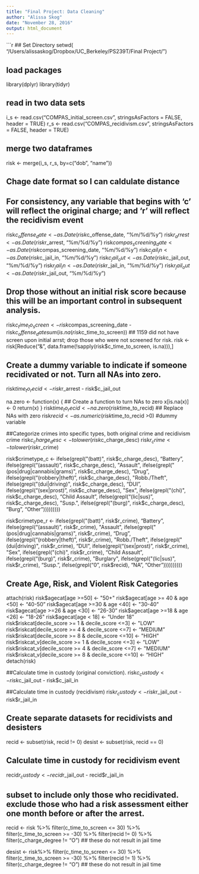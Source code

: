 ```yaml
---
title: "Final Project: Data Cleaning"
author: "Alissa Skog"
date: "November 28, 2016"
output: html_document
---
```


```r

##  Set Directory
setwd( "/Users/alissaskog/Dropbox/UC_Berkeley/PS239T/Final Project/")

##  load packages
library(dplyr)
library(tidyr)

## read in two data sets
i_s <- read.csv("COMPAS_initial_screen.csv", stringsAsFactors = FALSE, header = TRUE)
r_s <- read.csv("COMPAS_recidivism.csv", stringsAsFactors = FALSE, header = TRUE)

## merge two dataframes
risk <- merge(i_s, r_s, by=c("dob", "name"))

## Chage date format so I can caldulate distance
## For consistency, any variable that begins with 'c' will reflect the original charge; and 'r' will reflect the recidivism event
risk$c_offense_date <- as.Date(risk$c_offense_date, "%m/%d/%y")
risk$r_arrest <- as.Date(risk$r_arrest, "%m/%d/%y")
risk$compas_screening_date <- as.Date(risk$compas_screening_date, "%m/%d/%y")
risk$c_jail_in <- as.Date(risk$c_jail_in, "%m/%d/%y")
risk$c_jail_out <- as.Date(risk$c_jail_out, "%m/%d/%y")
risk$r_jail_in <- as.Date(risk$r_jail_in, "%m/%d/%y")
risk$r_jail_out <- as.Date(risk$r_jail_out, "%m/%d/%y")

## Drop those without an initial risk score because this will be an important control in subsequent analysis.
risk$c_time_to_screen <- risk$compas_screening_date - risk$c_offense_date
sum(is.na(risk$c_time_to_screen))  ## 1159 did not have screen upon initial arrst; drop those who were not screened for risk.
risk <- risk[Reduce("&", data.frame(!sapply(risk$c_time_to_screen, is.na))),]

##   Create a dummy variable to indicate if someone recidivated or not. Turn all NAs into zero.
risk$time_to_recid <- risk$r_arrest - risk$c_jail_out

na.zero <- function(x) {     ## Create a function to turn NAs to zero 
  x[is.na(x)] <- 0
  return(x)
}
risk$time_to_recid <- na.zero(risk$time_to_recid) ## Replace NAs with zero
risk$recid <- as.numeric(risk$time_to_recid >0)  #dummy variable

##Categorize crimes into specific types, both original crime and recidivism crime
risk$c_charge_desc <- tolower(risk$c_charge_desc)
risk$r_crime <- tolower(risk$r_crime)
                                  
risk$crimetype_c <- ifelse(grepl("(batt)", risk$c_charge_desc), "Battery",
                         ifelse(grepl("(assault)", risk$c_charge_desc), "Assault",
                                ifelse(grepl("(pos|drug|cannabis|grams)", risk$c_charge_desc), "Drug",
                                             ifelse(grepl("(robbery|theft)", risk$c_charge_desc), "Robb./Theft",
                                                    ifelse(grepl("(dui|driving)", risk$c_charge_desc), "DUI", 
                                                           ifelse(grepl("(sex|prost)", risk$c_charge_desc), "Sex",
                                                                  ifelse(grepl("(chi)", risk$c_charge_desc), "Child Assault",
                                                                         ifelse(grepl("(lic|sus)", risk$c_charge_desc), "Susp.",
                                                                                ifelse(grepl("(burg)", risk$c_charge_desc), "Burg", "Other")))))))))
                                       
  
      
risk$crimetype_r <- ifelse(grepl("(batt)", risk$r_crime), "Battery",
                         ifelse(grepl("(assault)", risk$r_crime), "Assault",
                                ifelse(grepl("(pos|drug|cannabis|grams)", risk$r_crime), "Drug",
                                             ifelse(grepl("(robbery|theft)", risk$r_crime), "Robb./Theft",
                                                    ifelse(grepl("(dui|driving)", risk$r_crime), "DUI", 
                                                           ifelse(grepl("(sex|prost)", risk$r_crime), "Sex",
                                                                  ifelse(grepl("(chi)", risk$r_crime), "Child Assault",
                                                                         ifelse(grepl("(burg)", risk$r_crime), "Burglary",
                                                                                ifelse(grepl("(lic|sus)", risk$r_crime), "Susp.",
                                                                                       ifelse(grepl("0", risk$recid), "NA", "Other"))))))))))
                                       
## Create Age, Risk, and Violent Risk Categories

attach(risk)
risk$agecat[age >=50] <- "50+"
risk$agecat[age >= 40 & age <50] <- "40-50"
risk$agecat[age >=30 & age <40] <- "30-40"
risk$agecat[age >=26 & age <30] <- "26-30"
risk$agecat[age >=18 & age <26] <- "18-26"
risk$agecat[age < 18] <- "Under 18"
risk$riskcat[decile_score >= 1 & decile_score <=3] <- "LOW"
risk$riskcat[decile_score >= 4 & decile_score <=7] <- "MEDIUM"
risk$riskcat[decile_score >= 8 & decile_score <=10] <- "HIGH"
risk$riskcat_v[decile_score >= 1 & decile_score <=3] <- "LOW"
risk$riskcat_v[decile_score >= 4 & decile_score <=7] <- "MEDIUM"
risk$riskcat_v[decile_score >= 8 & decile_score <=10] <- "HIGH"
detach(risk)

##Calculate time in custody (original conviction). 
risk$c_custody <- risk$c_jail_out - risk$c_jail_in

##Calculate time in custody (recidivism)
risk$r_custody <- risk$r_jail_out - risk$r_jail_in


## Create separate datasets for recidivists and desisters
recid <- subset(risk, recid != 0)
desist <- subset(risk, recid == 0)   

## Calculate time in custody for recidivism event
recid$r_custody <- recid$r_jail_out - recid$r_jail_in


## subset to include only those who recidivated. exclude those who had a risk assessment either one month before or after the arrest. 
recid <- risk %>% 
        filter(c_time_to_screen <= 30) %>%
        filter(c_time_to_screen >= -30) %>%
        filter(recid != 0) %>%
        filter(c_charge_degree != "O") ## these do not result in jail time

desist <- risk%>% 
        filter(c_time_to_screen <= 30) %>%
        filter(c_time_to_screen >= -30) %>%
        filter(recid != 1) %>%
        filter(c_charge_degree != "O") ## these do not result in jail time


